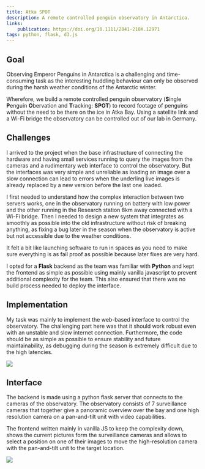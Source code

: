 ```yaml
---
title: Atka SPOT
description: A remote controlled penguin observatory in Antarctica.
links:
    publication: https://doi.org/10.1111/2041-210X.12971
tags: python, flask, d3.js
---
```


## Goal

Observing Emperor Penguins in Antarctica is a challenging and time-consuming task
as the interesting huddling behaviour can only be observed during the harsh weather conditions
of the Antarctic winter.

Wherefore, we build a remote controlled penguin observatory (**S**ingle **P**enguin **O**bervation and
**T**racking: **SPOT**) to record footage of
penguins without the need to be there on the ice in Atka Bay.
Using a satellite link and a Wi-Fi bridge the
observatory can be controlled out of our lab in Germany.


<Tags/>

<SpotOverviewImage/>

## Challenges
I arrived to the project when the base infrastructure of connecting the hardware and having small services running to query
the images from the cameras and a rudimentary web interface to control the observatory. But the interfaces was very simple
and unreliable as loading an image over a slow connection can lead to errors when the underling live images is already
replaced by a new version before the last one loaded.

I first needed to understand how the complex interaction between two servers works, one in the observatory running on
battery with low power and the other running in the Research station 8km away connected with a Wi-Fi bridge. Then I needed
to design a new system that integrates as smoothly as possible into the old infrastructure without risk of breaking
anything, as fixing a bug later in the season when the observatory is active but not accessible due to the weather conditions.

It felt a bit like launching software to run in spaces as you need to make sure everything is as fail proof as possible
because later fixes are very hard.

I opted for a **Flask** backend as the team was familiar with **Python** and kept the frontend as simple as possible
using mainly vanilla javascript to prevent additional complexity for the team. This also ensured that there was no build
process needed to deploy the interface.

## Implementation

My task was mainly to implement the web-based interface to control the observatory.
The challenging part here was that it should work robust even with an unstable and slow
internet connection. Furthermore, the code should be as simple as possible to ensure stability and
future maintainability, as debugging during the season is extremely difficult due to the high latencies.

<Image width={969} height={705} src="/spot/image2.jpg" />


## Interface

The backend is made using a python flask server that connects to the cameras of the observatory.
The observatory consists of 7 surveillance cameras that together give a panoramic overview over the bay and
one high resolution camera on a pan-and-tilt unit with video capabilities.

The frontend written mainly in vanilla JS to keep the complexity down, shows the current pictures form the
surveillance cameras and allows to select a position on one of their images to move the high-resolution camera
with the pan-and-tilt unit to the target location.

<Image width={968} height={503} src="/spot/image16.jpg" />

